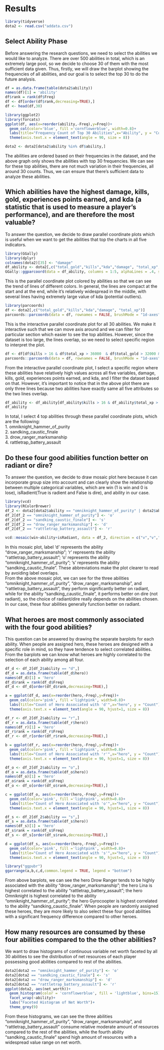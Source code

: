 # Results

```r
library(tidyverse)
dota2 <- read.csv("addata.csv")
```

## Select Ability Phase
Before answering the research questions, we need to select the abilities we would like to analyze. There are over 500 abilities in total, which is an extremely large pool, so we decide to choose 30 of them with the most sufficient data given. Thus, firstly, we will draw the barplot showing the frequencies of all abilities, and our goal is to select the top 30 to do the future analysis. 

```r
df = as.data.frame(table(dota2$ability))
names(df)[1] = 'ability'
df$rank = rank(df$Freq)
df <- df[order(df$rank,decreasing=TRUE),]
df <- head(df,30)
```

```r
library(ggplot2)
library(forcats)
ggplot(df, aes(x=reorder(ability,-Freq),y=Freq))+
  geom_col(color='blue', fill ='cornflowerblue', width=0.8)+
  labs(title="Frequency Count of Top 30 Abilities",x="Ability", y = "Count")+
  theme(axis.text.x = element_text(angle = 90, size = 8)) 

dota2 <- dota2[dota2$ability %in% df$ability,]
```

The abilities are ordered based on their frequencies in the dataset, and the above graph only shows the abilities with top 30 frequencies. We can see for these top abilities, there are not much variation in their frequencies, all around 30 counts. Thus, we can ensure that there's sufficient data to analyze these abilities.

## Which abilities have the highest damage, kills, gold, experiences points earned, and kda (a statistic that is used to measure a player's performance), and are therefore the most valuable?

To answer the question, we decide to draw parallel coordinate plots which is useful when we want to get the abilities that top the charts in all five indicators. 

```r
library(GGally)
library(dplyr)
colnames(dota2)[35] <- "damage"
df_ability <- dota2[,c("total_gold","kills","kda","damage", "total_xp", "ability")]
GGally::ggparcoord(data = df_ability, columns = 1:5, alphaLines = .4, splineFactor = TRUE, title = "Parallel Coordinates Plot")
```
This is the parallel coordinate plot colored by abilities so that we can see the trend of lines of different colors. In general, the lines are compact at the start and at the end, while it's relatively widespread in the middle, with several lines having extremely large value of kda (potential outliers).

```r
library(parcoords)
df <- dota2[,c("total_gold","kills","kda","damage", "total_xp")]
parcoords::parcoords(data = df, rownames = FALSE, brushMode = "1d-axes")
```

This is the interactive parallel coordinate plot for all 30 abilities. We make it interactive such that we can move axis around and we can filter for particular section which easier to see the top abilities. However, since the dataset is too large, the lines overlap, so we need to select specific region to interpret the plot. 

```r
df <- df[df$kills > 16 & df$total_xp > 36000  & df$total_gold > 32000 & df$kda > 10,]
parcoords::parcoords(data = df, rownames = FALSE, brushMode = "1d-axes")
```
From the interactive parallel coordinate plot, I select a specific region where these abilities have relatively high values across all five variables, damage, kills, gold, experiences points earned, and kda, and I filter the dataset based on that. However, it's important to notice that in the above plot there are only three lines because two abilities have exactly same all five attributes so the two lines overlap. 

```r
df_ability <- df_ability[df_ability$kills > 16 & df_ability$total_xp > 36000  & df_ability$total_gold > 32000 & df_ability$kda > 10 ,]
df_ability
```

In total, I select 4 top abilities through these parallel coordinate plots, which are the following:\
1. omniknight_hammer_of_purity\
2. sandking_caustic_finale\
3. drow_ranger_marksmanship\
4. rattletrap_battery_assault\

## Do these four good abilities function better on radiant or dire?

To answer the question, we decide to draw mosaic plot here because it can incorporate group size into account and can clearly show the relationship between multiple categorical variables, which are win (1 is win and 0 is lose), isRadient(True is radient and False is dire), and ability in our case.

```r
library(vcd)
library(RColorBrewer)
df_2 <- dota2[dota2$ability == "omniknight_hammer_of_purity" | dota2$ability == "sandking_caustic_finale" | dota2$ability == "drow_ranger_marksmanship" | dota2$ability == "rattletrap_battery_assault",]
df_2[df_2 == "omniknight_hammer_of_purity"] <- 'o'
df_2[df_2 == "sandking_caustic_finale"] <- 's'
df_2[df_2 == "drow_ranger_marksmanship"] <- 'd'
df_2[df_2 == "rattletrap_battery_assault"] <- 'r'

vcd::mosaic(win~ability+isRadiant, data = df_2, direction = c("v","v","h"), highlighting_fill= matrix(c("lightblue","grey"),)) 
```

In this mosaic plot, label 'd' represents the ability "drow_ranger_marksmanship"; 'r' represents the ability "rattletrap_battery_assault"; 'o' represents the ability "omniknight_hammer_of_purity"; 's' represents the ability "sandking_caustic_finale". These abbreviations make the plot clearer to read by avoiding label overlaps.\
From the above mosaic plot, we can see for the three abilities "omniknight_hammer_of_purity", "drow_ranger_marksmanship", and "rattletrap_battery_assault", they perform significantly better on radiant, while for the ability "sandking_caustic_finale", it performs better on dire (not radiant), so the choice of radiant/dire really depends on the abilities chosen. In our case, these four abilities generally function better on radiant. 

## What heroes are most commonly associated with the four good abilities?

This question can be answered by drawing the separate barplots for each ability. When people are assigned hero, these heroes are designed with a specific role in mind, so they have tendence to select correlated abilities. From the barplots we can know what heroes are highly correlated to the selection of each ability among all four. 

```r
df_d <- df_2[df_2$ability == "d",] 
df_d = as.data.frame(table(df_d$hero))
names(df_d)[1] = 'hero'
df_d$rank = rank(df_d$Freq)
df_d <- df_d[order(df_d$rank,decreasing=TRUE),]

a = ggplot(df_d, aes(x=reorder(hero,-Freq),y=Freq))+
  geom_col(color='pink', fill ='lightpink', width=0.8)+
  labs(title="Count of Hero Associated with 'd'",x="hero", y = "Count")+
  theme(axis.text.x = element_text(angle = 90, hjust=1, size = 8)) 

df_r <- df_2[df_2$ability == "r",] 
df_r = as.data.frame(table(df_r$hero))
names(df_r)[1] = 'hero'
df_r$rank = rank(df_r$Freq)
df_r <- df_r[order(df_r$rank,decreasing=TRUE),]

b = ggplot(df_r, aes(x=reorder(hero,-Freq),y=Freq))+
  geom_col(color='pink', fill ='lightpink', width=0.8)+
  labs(title="Count of Hero Associated with 'r'",x="hero", y = "Count")+
  theme(axis.text.x = element_text(angle = 90, hjust=1, size = 8)) 

df_o <- df_2[df_2$ability == "o",] 
df_o = as.data.frame(table(df_o$hero))
names(df_o)[1] = 'hero'
df_o$rank = rank(df_o$Freq)
df_o <- df_o[order(df_o$rank,decreasing=TRUE),]

c = ggplot(df_o, aes(x=reorder(hero,-Freq),y=Freq))+
  geom_col(color='pink', fill ='lightpink', width=0.8)+
  labs(title="Count of Hero Associated with 'o'",x="hero", y = "Count")+
  theme(axis.text.x = element_text(angle = 90, hjust=1, size = 8)) 

df_s <- df_2[df_2$ability == "s",] 
df_s = as.data.frame(table(df_s$hero))
names(df_s)[1] = 'hero'
df_s$rank = rank(df_s$Freq)
df_s <- df_s[order(df_s$rank,decreasing=TRUE),]

d = ggplot(df_s, aes(x=reorder(hero,-Freq),y=Freq))+
  geom_col(color='pink', fill ='lightpink', width=0.8)+
  labs(title="Count of Hero Associated with 's'",x="hero", y = "Count")+
  theme(axis.text.x = element_text(angle = 90, hjust=1, size = 8)) 
```

```r
library("ggpubr")
ggarrange(a,b,c,d,common.legend = TRUE, legend = "bottom")
```
From above barplots, we can see the hero Drow Ranger tends to be highly associated with the ability "drow_ranger_marksmanship"; the hero Lina is highest correlated to the ability "rattletrap_battery_assault"; the hero Omniknight is highest correlated to the ability "omniknight_hammer_of_purity"; the hero Gyrocoopter is highest correlated to the ability "sandking_caustic_finale". When people are randomly assigned these heroes, they are more likely to also select these four good abilities with a significant frequency difference compared to other heroes. 


## How many resources are consumed by these four abilities compared to the the other abilities?

We want to draw histograms of continuous variable net worth faceted by all 30 abilities to see the distribution of net resources of each player possessing good abilities compared to rest of the abilities. 

```r
dota2[dota2 == "omniknight_hammer_of_purity"] <- 'o'
dota2[dota2 == "sandking_caustic_finale"] <- 's'
dota2[dota2 == "drow_ranger_marksmanship"] <- 'd'
dota2[dota2 == "rattletrap_battery_assault"] <- 'r'
ggplot(dota2, aes(net_worth))+
  geom_histogram(color = 'cornflowerblue', fill = 'lightblue', bins=15)+
  facet_wrap(~ability)+
  labs("Faceted Histogram of Net Worth")+
  theme_grey(9)
```
From these histograms, we can see the three abilities "omniknight_hammer_of_purity", "drow_ranger_marksmanship", and "rattletrap_battery_assault" consume relative moderate amount of resources compared to the rest of the abilities, while the fourth ability "sandking_caustic_finale" spend high amount of resources with a widespread value range on net worth.

